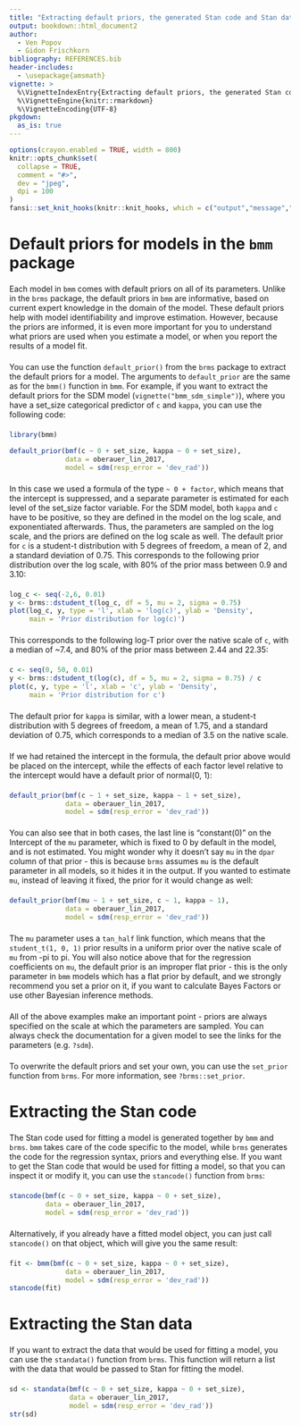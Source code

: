 ```yaml
---
title: "Extracting default priors, the generated Stan code and Stan data"
output: bookdown::html_document2
author: 
  - Ven Popov
  - Gidon Frischkorn
bibliography: REFERENCES.bib
header-includes:
  - \usepackage{amsmath}
vignette: >
  %\VignetteIndexEntry{Extracting default priors, the generated Stan code and Stan data}
  %\VignetteEngine{knitr::rmarkdown}
  %\VignetteEncoding{UTF-8}
pkgdown:
  as_is: true
---
```

<style type="text/css">
div.main-container {
max-width: 800px !important;
}

p {
margin-top: 1.5em ;
margin-bottom: 1.5em ;
}
.author{
    display: none;
}
</style>

```r
options(crayon.enabled = TRUE, width = 800)
knitr::opts_chunk$set(
  collapse = TRUE,
  comment = "#>",
  dev = "jpeg",
  dpi = 100
)
fansi::set_knit_hooks(knitr::knit_hooks, which = c("output","message","error"))
```

# Default priors for models in the `bmm` package

Each model in `bmm` comes with default priors on all of its parameters. Unlike
in the `brms` package, the default priors in `bmm` are informative, based on
current expert knowledge in the domain of the model. These default priors help
with model identifiability and improve estimation. However, because the priors
are informed, it is even more important for you to understand what priors are
used when you estimate a model, or when you report the results of a model fit.

You can use the function `default_prior()` from the `brms` package to extract
the default priors for a model. The arguments to `default_prior` are the same as
for the `bmm()` function in `bmm`. For example, if you want to extract the
default priors for the SDM model (`vignette("bmm_sdm_simple")`), where you have
a set_size categorical predictor of `c` and `kappa`, you can use the following
code:


```r
library(bmm)

default_prior(bmf(c ~ 0 + set_size, kappa ~ 0 + set_size), 
              data = oberauer_lin_2017,
              model = sdm(resp_error = 'dev_rad'))
```

In this case we used a formula of the type `~ 0 + factor`, which means that the
intercept is suppressed, and a separate parameter is estimated for each level of
the set_size factor variable. For the SDM model, both `kappa` and `c` have to be
positive, so they are defined in the model on the log scale, and exponentiated
afterwards. Thus, the parameters are sampled on the log scale, and the priors
are defined on the log scale as well. The default prior for `c` is a student-t
distribution with 5 degrees of freedom, a mean of 2, and a standard deviation of
0.75. This corresponds to the following prior distribution over the log scale,
with 80% of the prior mass between 0.9 and 3.10:

```r
log_c <- seq(-2,6, 0.01)
y <- brms::dstudent_t(log_c, df = 5, mu = 2, sigma = 0.75)
plot(log_c, y, type = 'l', xlab = 'log(c)', ylab = 'Density', 
     main = 'Prior distribution for log(c)')
```

This corresponds to the following log-T prior over the native scale of `c`, with
a median of ~7.4, and 80% of the prior mass between 2.44 and 22.35:

```r
c <- seq(0, 50, 0.01)
y <- brms::dstudent_t(log(c), df = 5, mu = 2, sigma = 0.75) / c
plot(c, y, type = 'l', xlab = 'c', ylab = 'Density', 
     main = 'Prior distribution for c')
```

The default prior for `kappa` is similar, with a lower mean, a student-t
distribution with 5 degrees of freedom, a mean of 1.75, and a standard deviation
of 0.75, which corresponds to a median of 3.5 on the native scale.

If we had retained the intercept in the formula, the default prior above would
be placed on the intercept, while the effects of each factor level relative to
the intercept would have a default prior of normal(0, 1):

```r
default_prior(bmf(c ~ 1 + set_size, kappa ~ 1 + set_size), 
              data = oberauer_lin_2017,
              model = sdm(resp_error = 'dev_rad'))
```

You can also see that in both cases, the last line is "constant(0)" on the
Intercept of the `mu` parameter, which is fixed to 0 by default in the model,
and is not estimated. You might wonder why it doesn't say `mu` in the `dpar`
column of that prior - this is because `brms` assumes `mu` is the default
parameter in all models, so it hides it in the output. If you wanted to estimate
`mu`, instead of leaving it fixed, the prior for it would change as well:

```r
default_prior(bmf(mu ~ 1 + set_size, c ~ 1, kappa ~ 1),
              data = oberauer_lin_2017,
              model = sdm(resp_error = 'dev_rad'))
```

The `mu` parameter uses a `tan_half` link function, which means that the
`student_t(1, 0, 1)` prior results in a uniform prior over the native scale of
`mu` from -pi to pi. You will also notice above that for the regression
coefficients on `mu`, the default prior is an improper flat prior - this is the
only parameter in `bmm` models which has a flat prior by default, and we
strongly recommend you set a prior on it, if you want to calculate Bayes Factors
or use other Bayesian inference methods.

All of the above examples make an important point - priors are always specified
on the scale at which the parameters are sampled. You can always check the
documentation for a given model to see the links for the parameters (e.g.
`?sdm`).

To overwrite the default priors and set your own, you can use the `set_prior`
function from `brms`. For more information, see `?brms::set_prior`.

# Extracting the Stan code

The Stan code used for fitting a model is generated together by `bmm` and
`brms`. `bmm` takes care of the code specific to the model, while `brms`
generates the code for the regression syntax, priors and everything else. If you
want to get the Stan code that would be used for fitting a model, so that you
can inspect it or modify it, you can use the `stancode()` function from `brms`:

```r
stancode(bmf(c ~ 0 + set_size, kappa ~ 0 + set_size), 
         data = oberauer_lin_2017,
         model = sdm(resp_error = 'dev_rad'))
```


Alternatively, if you already have a fitted model object, you can just call
`stancode()` on that object, which will give you the same result:

```r
fit <- bmm(bmf(c ~ 0 + set_size, kappa ~ 0 + set_size), 
              data = oberauer_lin_2017,
              model = sdm(resp_error = 'dev_rad'))
stancode(fit)
```

# Extracting the Stan data

If you want to extract the data that would be used for fitting a model, you can
use the `standata()` function from `brms`. This function will return a list with
the data that would be passed to Stan for fitting the model.

```r
sd <- standata(bmf(c ~ 0 + set_size, kappa ~ 0 + set_size), 
               data = oberauer_lin_2017,
               model = sdm(resp_error = 'dev_rad'))
str(sd)
```
